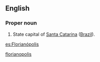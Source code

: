 ==English==

===Proper noun===
{{en-proper noun}}

# State capital of [[Santa Catarina]] ([[Brazil]]).

[[Category:English words spelled with diacritics|florianopolis]]

[[es:Florianópolis]]